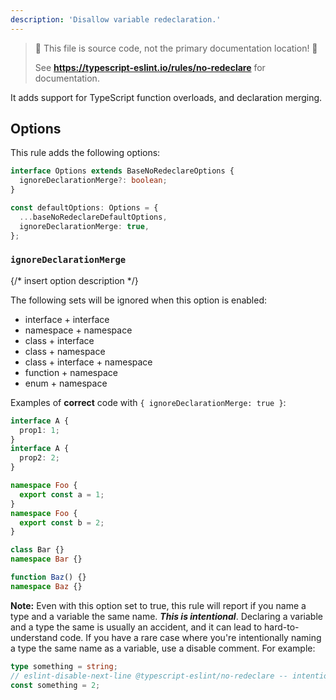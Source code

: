 ---
description: 'Disallow variable redeclaration.'
---


> 🛑 This file is source code, not the primary documentation location! 🛑
>
> See **https://typescript-eslint.io/rules/no-redeclare** for documentation.


<TypeScriptOverlap />

It adds support for TypeScript function overloads, and declaration merging.

## Options

This rule adds the following options:

```ts
interface Options extends BaseNoRedeclareOptions {
  ignoreDeclarationMerge?: boolean;
}

const defaultOptions: Options = {
  ...baseNoRedeclareDefaultOptions,
  ignoreDeclarationMerge: true,
};
```

### `ignoreDeclarationMerge`

{/* insert option description */}

The following sets will be ignored when this option is enabled:

- interface + interface
- namespace + namespace
- class + interface
- class + namespace
- class + interface + namespace
- function + namespace
- enum + namespace

Examples of **correct** code with `{ ignoreDeclarationMerge: true }`:

```ts option='{ "ignoreDeclarationMerge": true }' showPlaygroundButton
interface A {
  prop1: 1;
}
interface A {
  prop2: 2;
}

namespace Foo {
  export const a = 1;
}
namespace Foo {
  export const b = 2;
}

class Bar {}
namespace Bar {}

function Baz() {}
namespace Baz {}
```

**Note:** Even with this option set to true, this rule will report if you name a type and a variable the same name. **_This is intentional_**.
Declaring a variable and a type the same is usually an accident, and it can lead to hard-to-understand code.
If you have a rare case where you're intentionally naming a type the same name as a variable, use a disable comment. For example:

```ts option='{ "ignoreDeclarationMerge": true }' showPlaygroundButton
type something = string;
// eslint-disable-next-line @typescript-eslint/no-redeclare -- intentionally naming the variable the same as the type
const something = 2;
```
